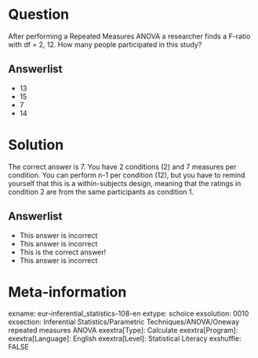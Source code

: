 Question
========
After performing a Repeated Measures ANOVA a researcher finds a F-ratio with df = 2, 12. How many people participated in this study?

Answerlist
----------
* 13
* 15
* 7
* 14


Solution
========
The correct answer is 7. You have 2 conditions (2) and 7 measures per condition. You can perform n-1 per condition (12), but you have to remind yourself that this is a within-subjects design, meaning that the ratings in condition 2 are from the same participants as condition 1.

Answerlist
----------
* This answer is incorrect
* This answer is incorrect
* This is the correct answer!
* This answer is incorrect


Meta-information
================
exname: eur-inferential_statistics-108-en
extype: schoice
exsolution: 0010
exsection: Inferential Statistics/Parametric Techniques/ANOVA/Oneway repeated measures ANOVA
exextra[Type]: Calculate
exextra[Program]: 
exextra[Language]: English
exextra[Level]: Statistical Literacy
exshuffle: FALSE